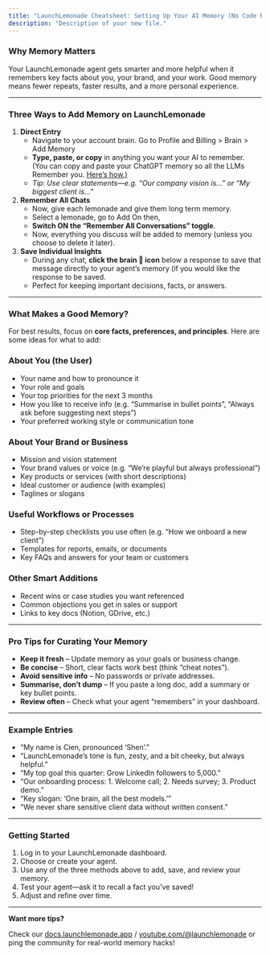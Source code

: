 ```yaml
---
title: "LaunchLemonade Cheatsheet: Setting Up Your AI Memory (No Code Required!) 🍋"
description: "Description of your new file."
---
```


### **Why Memory Matters**

Your LaunchLemonade agent gets smarter and more helpful when it remembers key facts about you, your brand, and your work. Good memory means fewer repeats, faster results, and a more personal experience.

---

### **Three Ways to Add Memory on LaunchLemonade**

1. **Direct Entry**
   - Navigate to your account brain. Go to Profile and Billing \> Brain \> Add Memory
   - **Type, paste, or copy** in anything you want your AI to remember. (You can copy and paste your ChatGPT memory so all the LLMs Remember you. [Here’s how.)](https://www.youtube.com/watch?v=U9Dd0HZa6o4)
   - _Tip: Use clear statements—e.g. “Our company vision is…” or “My biggest client is…”_
2. **Remember All Chats**
   - Now, give each lemonade and give them long term memory.
   - Select a lemonade, go to Add On then,
   - **Switch ON the “Remember All Conversations” toggle**.
   - Now, everything you discuss will be added to memory (unless you choose to delete it later).
3. **Save Individual Insights**
   - During any chat, **click the brain 🧠 icon** below a response to save that message directly to your agent’s memory (if you would like the response to be saved.
   - Perfect for keeping important decisions, facts, or answers.

---

### **What Makes a Good Memory?**

For best results, focus on **core facts, preferences, and principles**. Here are some ideas for what to add:

### **About You (the User)**

- Your name and how to pronounce it
- Your role and goals
- Your top priorities for the next 3 months
- How you like to receive info (e.g. “Summarise in bullet points”, “Always ask before suggesting next steps”)
- Your preferred working style or communication tone

### **About Your Brand or Business**

- Mission and vision statement
- Your brand values or voice (e.g. “We’re playful but always professional”)
- Key products or services (with short descriptions)
- Ideal customer or audience (with examples)
- Taglines or slogans

### **Useful Workflows or Processes**

- Step-by-step checklists you use often (e.g. “How we onboard a new client”)
- Templates for reports, emails, or documents
- Key FAQs and answers for your team or customers

### **Other Smart Additions**

- Recent wins or case studies you want referenced
- Common objections you get in sales or support
- Links to key docs (Notion, GDrive, etc.)

---

### **Pro Tips for Curating Your Memory**

- **Keep it fresh** – Update memory as your goals or business change.
- **Be concise** – Short, clear facts work best (think “cheat notes”).
- **Avoid sensitive info** – No passwords or private addresses.
- **Summarise, don’t dump** – If you paste a long doc, add a summary or key bullet points.
- **Review often** – Check what your agent “remembers” in your dashboard.

---

### **Example Entries**

- “My name is Cien, pronounced ‘Shen’.”
- “LaunchLemonade’s tone is fun, zesty, and a bit cheeky, but always helpful.”
- “My top goal this quarter: Grow LinkedIn followers to 5,000.”
- “Our onboarding process: 1. Welcome call; 2. Needs survey; 3. Product demo.”
- “Key slogan: ‘One brain, all the best models.’”
- “We never share sensitive client data without written consent.”

---

### **Getting Started**

1. Log in to your LaunchLemonade dashboard.
2. Choose or create your agent.
3. Use any of the three methods above to add, save, and review your memory.
4. Test your agent—ask it to recall a fact you’ve saved\!
5. Adjust and refine over time.

---

**Want more tips?**

Check our [docs.launchlemonade.app](http://docs.launchlemonade.app) / [youtube.com/@launchlemonade](http://youtube.com/@launchlemonade) or ping the community for real-world memory hacks\!